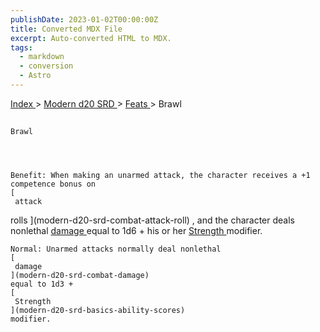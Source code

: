 ```yaml
---
publishDate: 2023-01-02T00:00:00Z
title: Converted MDX File
excerpt: Auto-converted HTML to MDX.
tags:
  - markdown
  - conversion
  - Astro
---
```


[
Index
](-index) >
[
Modern d20 SRD
](modern-d20-srd-index) >
[
Feats
](modern-d20-srd-feats-index) > Brawl

##

    Brawl




    Benefit: When making an unarmed attack, the character receives a +1 competence bonus on
    [
     attack

rolls
](modern-d20-srd-combat-attack-roll)
, and the character deals nonlethal
[
damage
](modern-d20-srd-combat-damage)
equal to 1d6 + his or her
[
Strength
](modern-d20-srd-basics-ability-scores)
modifier.

    Normal: Unarmed attacks normally deal nonlethal
    [
     damage
    ](modern-d20-srd-combat-damage)
    equal to 1d3 +
    [
     Strength
    ](modern-d20-srd-basics-ability-scores)
    modifier.
